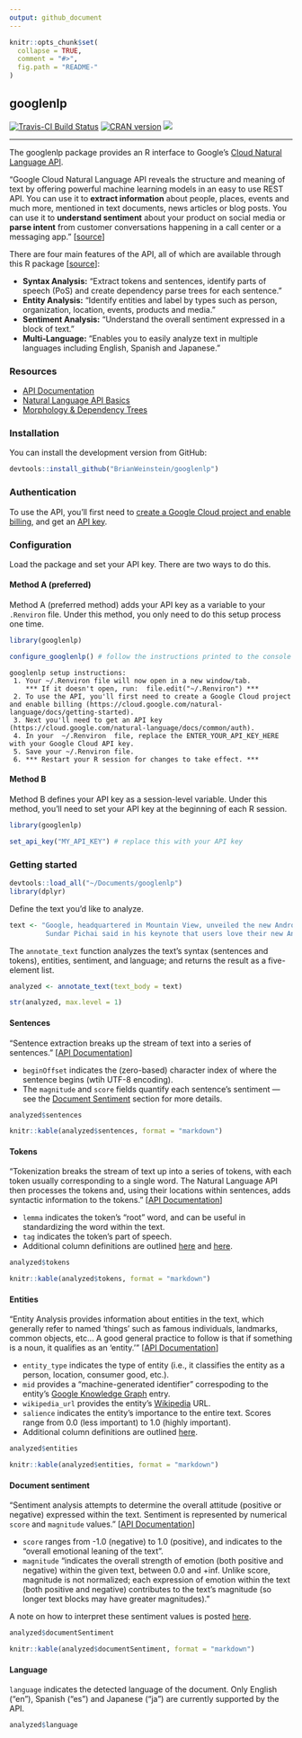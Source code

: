 ```yaml
---
output: github_document
---
```


<!-- README.md is generated from README.Rmd. Please edit that file -->

```r
knitr::opts_chunk$set(
  collapse = TRUE,
  comment = "#>",
  fig.path = "README-"
)
```

googlenlp
---

[![Travis-CI Build Status](https://travis-ci.org/BrianWeinstein/googlenlp.svg?branch=master)](https://travis-ci.org/BrianWeinstein/googlenlp) [![CRAN version](http://www.r-pkg.org/badges/version/googlenlp)](https://cran.r-project.org/package=googlenlp) ![](http://cranlogs.r-pkg.org/badges/grand-total/googlenlp)

---

The googlenlp package provides an R interface to Google's [Cloud Natural Language API](https://cloud.google.com/natural-language/).


"Google Cloud Natural Language API reveals the structure and meaning of text by offering powerful machine learning models in an easy to use REST API. You can use it to **extract information** about people, places, events and much more, mentioned in text documents, news articles or blog posts. You can use it to **understand sentiment** about your product on social media or **parse intent** from customer conversations happening in a call center or a messaging app." [[source](https://cloud.google.com/natural-language/)]

There are four main features of the API, all of which are available through this R package [[source](https://cloud.google.com/natural-language/)]:

* **Syntax Analysis:** "Extract tokens and sentences, identify parts of speech (PoS) and create dependency parse trees for each sentence."
* **Entity Analysis:** "Identify entities and label by types such as person, organization, location, events, products and media."
* **Sentiment Analysis:** "Understand the overall sentiment expressed in a block of text."
* **Multi-Language:** "Enables you to easily analyze text in multiple languages including English, Spanish and Japanese."

### Resources

* [API Documentation](https://cloud.google.com/natural-language/docs/)
* [Natural Language API Basics](https://cloud.google.com/natural-language/docs/basics)
* [Morphology & Dependency Trees](https://cloud.google.com/natural-language/docs/morphology)


### Installation

You can install the development version from GitHub:

```r
devtools::install_github("BrianWeinstein/googlenlp")
```


### Authentication

To use the API, you'll first need to [create a Google Cloud project and enable billing](https://cloud.google.com/natural-language/docs/getting-started), and get an [API key](https://cloud.google.com/natural-language/docs/common/auth).


### Configuration

Load the package and set your API key. There are two ways to do this.

#### Method A (preferred)
Method A (preferred method) adds your API key as a variable to your `.Renviron` file. Under this method, you only need to do this setup process one time.
```r
library(googlenlp)

configure_googlenlp() # follow the instructions printed to the console
```
```
googlenlp setup instructions:
 1. Your ~/.Renviron file will now open in a new window/tab.
    *** If it doesn't open, run:  file.edit("~/.Renviron") ***
 2. To use the API, you'll first need to create a Google Cloud project and enable billing (https://cloud.google.com/natural-language/docs/getting-started).
 3. Next you'll need to get an API key (https://cloud.google.com/natural-language/docs/common/auth).
 4. In your  ~/.Renviron  file, replace the ENTER_YOUR_API_KEY_HERE with your Google Cloud API key.
 5. Save your ~/.Renviron file.
 6. *** Restart your R session for changes to take effect. ***
```

#### Method B
Method B defines your API key as a session-level variable. Under this method, you'll need to set your API key at the beginning of each R session.
```r
library(googlenlp)

set_api_key("MY_API_KEY") # replace this with your API key
```


### Getting started

```r
devtools::load_all("~/Documents/googlenlp")
library(dplyr)
```

Define the text you'd like to analyze.
```r
text <- "Google, headquartered in Mountain View, unveiled the new Android phone at the Consumer Electronic Show.
         Sundar Pichai said in his keynote that users love their new Android phones."
```

The `annotate_text` function analyzes the text's syntax (sentences and tokens), entities, sentiment, and language; and returns the result as a five-element list.

```r
analyzed <- annotate_text(text_body = text)

str(analyzed, max.level = 1)
```


#### Sentences

"Sentence extraction breaks up the stream of text into a series of sentences." [[API Documentation](https://cloud.google.com/natural-language/docs/basics#sentence-extraction)]

* `beginOffset` indicates the (zero-based) character index of where the sentence begins (wtih UTF-8 encoding).
* The `magnitude` and `score` fields quantify each sentence's sentiment — see the [Document Sentiment](#document-sentiment) section for more details.

```r
analyzed$sentences
```
```r
knitr::kable(analyzed$sentences, format = "markdown")
```


#### Tokens

"Tokenization breaks the stream of text up into a series of tokens, with each token usually corresponding to a single word.
The Natural Language API then processes the tokens and, using their locations within sentences, adds syntactic information to the tokens." [[API Documentation](https://cloud.google.com/natural-language/docs/basics#tokenization)]

* `lemma` indicates the token's "root" word, and can be useful in standardizing the word within the text.
* `tag` indicates the token's part of speech.
* Additional column definitions are outlined [here](https://cloud.google.com/natural-language/docs/basics#tokenization) and [here](https://cloud.google.com/natural-language/docs/morphology#parts_of_speech).

```r
analyzed$tokens
```
```r
knitr::kable(analyzed$tokens, format = "markdown")
```
<!---
```r
options(width=400)
analyzed$tokens
```
--->

#### Entities

"Entity Analysis provides information about entities in the text, which generally refer to named 'things' such as famous individuals, landmarks, common objects, etc... A good general practice to follow is that if something is a noun, it qualifies as an 'entity.'" [[API Documentation](https://cloud.google.com/natural-language/docs/basics#entity_analysis)]

* `entity_type` indicates the type of entity (i.e., it classifies the entity as a person, location, consumer good, etc.).
* `mid` provides a "machine-generated identifier" correspoding to the entity's [Google Knowledge Graph](https://www.google.com/intl/bn/insidesearch/features/search/knowledge.html) entry.
* `wikipedia_url` provides the entity's [Wikipedia](https://www.wikipedia.org/) URL.
* `salience` indicates the entity's importance to the entire text. Scores range from 0.0 (less important) to 1.0 (highly important).
* Additional column definitions are outlined [here](https://cloud.google.com/natural-language/docs/basics#entity_analysis_response_fields).


```r
analyzed$entities
```
```r
knitr::kable(analyzed$entities, format = "markdown")
```


#### Document sentiment {#document-sentiment}

"Sentiment analysis attempts to determine the overall attitude (positive or negative) expressed within the text. Sentiment is represented by numerical `score` and `magnitude` values." [[API Documentation](https://cloud.google.com/natural-language/docs/basics#sentiment_analysis)]

* `score` ranges from -1.0 (negative) to 1.0 (positive), and indicates to the "overall emotional leaning of the text".
* `magnitude` "indicates the overall strength of emotion (both positive and negative) within the given text, between 0.0 and +inf. Unlike score, magnitude is not normalized; each expression of emotion within the text (both positive and negative) contributes to the text's magnitude (so longer text blocks may have greater magnitudes)."

A note on how to interpret these sentiment values is posted [here](https://cloud.google.com/natural-language/docs/basics#interpreting_sentiment_analysis_values).


```r
analyzed$documentSentiment
```
```r
knitr::kable(analyzed$documentSentiment, format = "markdown")
```


#### Language

`language` indicates the detected language of the document. Only English ("en"), Spanish ("es") and Japanese ("ja") are currently supported by the API.


```r
analyzed$language
```

